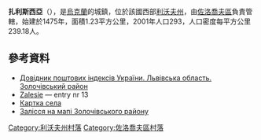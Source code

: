 {{coord|49|47|28|N|24|49|27|E|scale:30000|display=title}}

'''扎利斯西亞'''（{{lang-uk|Залісся}}），是[[烏克蘭|烏克蘭]]的城鎮，位於該國西部[[利沃夫州|利沃夫州]]，由[[佐洛喬夫區|佐洛喬夫區]]負責管轄，始建於1475年，面積1.23平方公里，2001年人口293，人口密度每平方公里239.18人。

==參考資料==
*[http://www.uaidx.com/13/290?f=index&d=desc&lang=ua Довідник поштових індексів України. Львівська область. Золочівський район] {{Wayback|url=http://www.uaidx.com/13/290?f=index&d=desc&lang=ua |date=20160127100105 }}
* [http://www.polishroots.org/geography/slownik/zalesie.htm Zalesie]{{dead link|date=2018年3月 |bot=InternetArchiveBot |fix-attempted=yes }} — entry nr 13
* [http://gska2.rada.gov.ua/pls/z7502/A005?rdat1=11.04.2015&rf7571=20040 Картка села]{{dead link|date=2018年3月 |bot=InternetArchiveBot |fix-attempted=yes }}
* [https://web.archive.org/web/20070929124502/http://zl.lv.ukrtel.net/admin/ra/images/image002.png Залісся на мапі Золочівського району]

[[Category:利沃夫州村落|Category:利沃夫州村落]]
[[Category:佐洛喬夫區村落|Category:佐洛喬夫區村落]]


{{Lviv-geo-stub}}